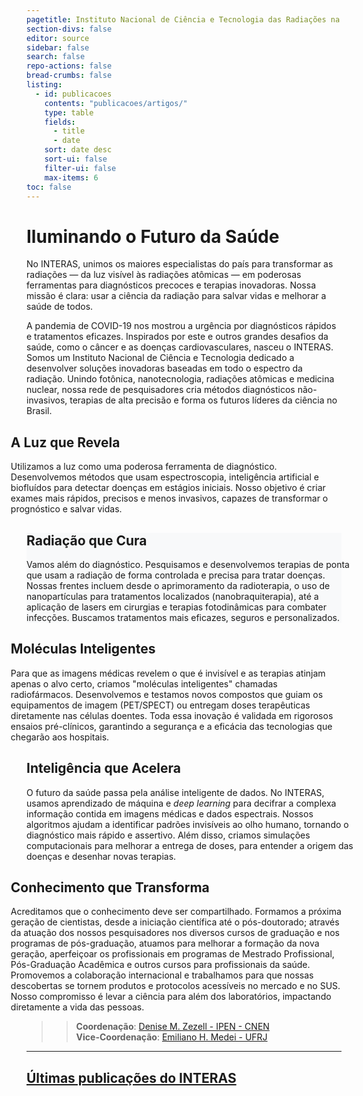 ```yaml
---
pagetitle: Instituto Nacional de Ciência e Tecnologia das Radiações na Saúde --- INTERAS
section-divs: false
editor: source
sidebar: false
search: false
repo-actions: false
bread-crumbs: false
listing:
  - id: publicacoes
    contents: "publicacoes/artigos/"
    type: table
    fields: 
      - title
      - date
    sort: date desc
    sort-ui: false
    filter-ui: false
    max-items: 6
toc: false
---
```


```{=html}
<div class="hero-section">
  <div class="container hero-content">
    <div class="row">
      <div class="col-lg-10 mx-auto">
        <h1 class="display-4">Iluminando o Futuro da Saúde</h1>
        <p class="lead mt-4">
        No INTERAS, unimos os maiores especialistas do país para transformar as radiações — da luz visível às radiações atômicas  — em poderosas ferramentas para diagnósticos precoces e terapias inovadoras. Nossa missão é clara: usar a ciência da radiação para salvar vidas e melhorar a saúde de todos.
        </p>
      </div>
    </div>
  </div>
</div>
```


```{=html}
<div class="container text-center">
  <div class="row">
    <div class="col-lg-8 mx-auto">
      <p class="lead ">
      A pandemia de COVID-19 nos mostrou a urgência por diagnósticos rápidos e tratamentos eficazes. Inspirados por este e outros grandes desafios da saúde, como o câncer  e as doenças cardiovasculares, nasceu o INTERAS. Somos um Instituto Nacional de Ciência e Tecnologia dedicado a desenvolver soluções inovadoras baseadas em todo o espectro da radiação. Unindo fotônica, nanotecnologia, radiações atômicas e medicina nuclear, nossa rede de pesquisadores cria métodos diagnósticos não-invasivos, terapias de alta precisão e forma os futuros líderes da ciência no Brasil.
      </p>
    </div>
  </div>
</div>
```





```{=html}
<div class="container-fluid">
  <div class="container">
    <div class="feature-grid grid-image-left">
      <div class="feature-image-wrapper fade-to-right" 
           style="background-image: url('images/luz_que_revela.jpeg');">
      </div>
      <div class="feature-text-content" style="margin-left: -5%;"> <h2 class="display-6">A Luz que Revela</h2>
        <p class="lead">
        Utilizamos a luz como uma poderosa ferramenta de diagnóstico. Desenvolvemos métodos que usam espectroscopia, inteligência artificial e biofluídos para detectar doenças em estágios iniciais. Nosso objetivo é criar exames mais rápidos, precisos e menos invasivos, capazes de transformar o prognóstico e salvar vidas.
        </p>
      </div>
    </div>
  </div>
</div>

<div class="container-fluid" style="background-color: #f8f9fa;">
  <div class="container">
    <div class="feature-grid grid-image-right">
      <div class="feature-text-content text-end" style="margin-right: -5%;"> <h2 class="display-6">Radiação que Cura</h2>
        <p class="lead">
        Vamos além do diagnóstico. Pesquisamos e desenvolvemos terapias de ponta que usam a radiação de forma controlada e precisa para tratar doenças. Nossas frentes incluem desde o aprimoramento da radioterapia, o uso de nanopartículas para tratamentos localizados (nanobraquiterapia), até a aplicação de lasers em cirurgias e terapias fotodinâmicas para combater infecções. Buscamos tratamentos mais eficazes, seguros e personalizados.
        </p>
      </div>
      <div class="feature-image-wrapper fade-to-left"
           style="background-image: url('images/feixe_incidindo_celulas_cancerosas_v2.jpeg');">
      </div>
    </div>
  </div>
</div>




<div class="container-fluid">
  <div class="container">
    <div class="feature-grid  grid-image-left">
      <div class="feature-image-wrapper fade-to-right" 
           style="background-image: url('images/imagem_pet_estilizada_v2.jpeg');">
      </div>
    <div class="feature-text-content" style="margin-left: -5%;"> <h2 class="display-6">Moléculas Inteligentes</h2>
      <p class="lead">
          Para que as imagens médicas revelem o que é invisível e as terapias atinjam apenas o alvo certo, criamos "moléculas inteligentes" chamadas radiofármacos. Desenvolvemos e testamos novos compostos que guiam os equipamentos de imagem (PET/SPECT) ou entregam doses terapêuticas diretamente nas células doentes. Toda essa inovação é validada em rigorosos ensaios pré-clínicos, garantindo a segurança e a eficácia das tecnologias que chegarão aos hospitais.
      </p>
    </div>
  </div>
</div>

<div class="container-fluid">
  <div class="container">
    <div class="feature-grid grid-image-right">
      <div class="feature-text-content text-end" style="margin-right: -5%;"> <h2 class="display-6">Inteligência que Acelera</h2>
        <p class="lead">
          O futuro da saúde passa pela análise inteligente de dados. No INTERAS, usamos aprendizado de máquina e <i>deep learning</i> para decifrar a complexa informação contida em imagens médicas e dados espectrais. Nossos algoritmos ajudam a identificar padrões invisíveis ao olho humano, tornando o diagnóstico mais rápido e assertivo. Além disso, criamos simulações computacionais para melhorar a entrega de doses,  para entender a origem das doenças e desenhar novas terapias.
        </p>
      </div>
      <div class="feature-image-wrapper fade-to-left"
           style="background-image: url('images/imagem_microscopia_rede_neural_v2.jpeg');">
      </div>
    </div>
  </div>
</div>


<div class="container-fluid">
  <div class="container">
    <div class="feature-grid  grid-image-left">
      <div class="feature-image-wrapper fade-to-right" 
           style="background-image: url('images/image_conhecimento_transforma.jpeg');">
      </div>
    <div class="feature-text-content" style="margin-left: -5%;"> <h2 class="display-6"> Conhecimento que Transforma</h2>
      <p class="lead">
         Acreditamos que o conhecimento deve ser compartilhado. Formamos a próxima geração de cientistas, desde a iniciação científica até o pós-doutorado; através da atuação dos nossos pesquisadores nos diversos cursos de graduação e nos programas de pós-graduação, atuamos para melhorar a formação da nova geração, aperfeiçoar os profissionais em programas de Mestrado Profissional, Pós-Graduação Acadêmica e outros cursos para profissionais da saúde. Promovemos a colaboração internacional e trabalhamos para que nossas descobertas se tornem produtos e protocolos acessíveis no mercado e no SUS. Nosso compromisso é levar a ciência para além dos laboratórios, impactando diretamente a vida das pessoas. 
      </p>
    </div>
  </div>
</div>

```






<!-- Novas tecnologias para caracterização rápida, não-invasiva e de baixo custo para doenças, são decisivas na diminuição da mortalidade, o que ficou evidenciado durante a pandemia. Aos desafios na detecção precoce e no tratamento do câncer, somaram-se questões relacionadas ao surgimento de novos vírus com alta taxa de letalidade, como o SARS-CoV-2. Tratamentos clínicos avançaram exponencialmente nas últimas décadas, mas podem ser caros e ineficazes.  -->

<!-- O **INTERAS** se propõe desenvolver e aplicar métodos diagnósticos e terapêuticos numa ampla diversidade de doenças (cânceres, doenças cardíacas e cardiorenais, infecções virais, doenças negligenciadas) assistidos por radiações em ampla faixa do espectro eletromagnético. O [IPEN](https://www.ipen.br) é o caso mais bem sucedido de inovação translacional, levando a hospitais e clínicas os produtos e processos desenvolvidos desde a pesquisa básica, na área de radiofármacos, desde sua criaçao em 1956. Os objetivos específicos compreendem o desenvolvimento de novos radiofármacos baseados em anticorpos para diagnóstico por imagem PET/SPECT, radioterapia alvo-dirigida de tumores, nanobraquiterapia, processos terapêuticos com lasers, diagnóstico de diferentes doenças por imagem hiperespectral no infravermelho e raman, avaliados por inteligência artificial. Pretende-se executar a translação não apenas para clínica, mas principalmente para o setor produtivo.  -->

<!-- Estamos fortemente convencidos que o estabelecimento de um diagnóstico e terapia médica de precisão e personalizada é um dos grandes desafios da medicina moderna que o **INTERAS** também poderá resolver criando um mosaico científico-industrial. Para isto, apresentamos proposta transdisciplinar com mais de 30 pesquisadores de 8 Instituições (AM, PE, SP, RJ e SE) e colaboradores internacionais e nacionais. Vale ressaltar, que os pesquisadores do **INTERAS** possuem uma alta inserção acadêmica e industrial. Propomos ainda implementar um diálogo contínuo com a sociedade por meio de ações de divulgação científica. -->


>>
**Coordenação**: [Denise M. Zezell - IPEN - CNEN](/pessoas/coordenacao/denise-maria-zezell.html)  
**Vice-Coordenação**: [Emiliano H. Medei  - UFRJ](/pessoas/coordenacao/emiliano-horacio-medei.html)
>>




---

<!--

::: {.header-text} 
::: {.content-container}
::: {.header-block}
Welcome to **Real World Data Science**, a new project from the [Royal Statistical Society](https://rss.org.uk/), in partnership with the [American Statistical Association](https://www.amstat.org/). We bring together data science students, practitioners, leaders, and educators to share knowledge, learn from, and be inspired by real-world applications of data science.
:::
:::
:::


::: {.pullout-text}
::: {.pullout-container}
::: {.pullout-block .black-background}
![](images/quote-purple.png){width="100px"}

### Novas tecnologias para caracterização rápida, não-invasiva e de baixo custo para doenças, são decisivas na diminuição da mortalidade, o que ficou evidenciado durante a pandemia. Aos desafios na detecção precoce e no tratamento do câncer, somaram-se questões relacionadas ao surgimento de novos vírus com alta taxa de letalidade, como o SARS-CoV-2. Tratamentos clínicos avançaram exponencialmente nas últimas décadas, mas podem ser caros e ineficazes.



:::
:::
:::


-->

::: {.content-container}
::: {.listing-block}
<a href="publicacoes/index.qmd">

## Últimas publicações do INTERAS 
</a>

::: {#publicacoes}
:::

:::
:::


